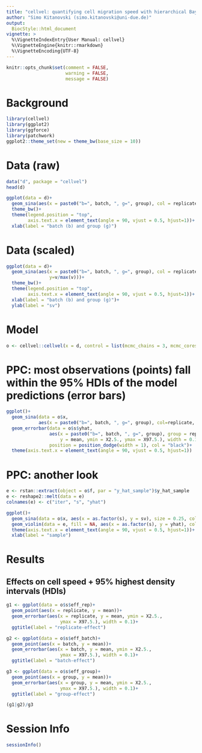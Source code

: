 ```yaml
---
title: "cellvel: quantifying cell migration speed with hierarchical Bayesian models"
author: "Simo Kitanovski (simo.kitanovski@uni-due.de)"
output:
  BiocStyle::html_document
vignette: >
  %\VignetteIndexEntry{User Manual: cellvel}
  %\VignetteEngine{knitr::rmarkdown}
  %\VignetteEncoding{UTF-8}
---
```



```r
knitr::opts_chunk$set(comment = FALSE, 
                      warning = FALSE, 
                      message = FALSE)
```


# Background

```r
library(cellvel)
library(ggplot2)
library(ggforce)
library(patchwork)
ggplot2::theme_set(new = theme_bw(base_size = 10))
```


# Data (raw)

```r
data("d", package = "cellvel")
head(d)
```

```r
ggplot(data = d)+
  geom_sina(aes(x = paste0("b=", batch, ", g=", group), col = replicate, y= v))+
  theme_bw()+
  theme(legend.position = "top",
        axis.text.x = element_text(angle = 90, vjust = 0.5, hjust=1))+
  xlab(label = "batch (b) and group (g)")
```


# Data (scaled)

```r
ggplot(data = d)+
  geom_sina(aes(x = paste0("b=", batch, ", g=", group), col = replicate, 
                y=v/max(v)))+
  theme_bw()+
  theme(legend.position = "top",
        axis.text.x = element_text(angle = 90, vjust = 0.5, hjust=1))+
  xlab(label = "batch (b) and group (g)")+
  ylab(label = "sv")
```


# Model

```r
o <- cellvel::cellvel(x = d, control = list(mcmc_chains = 3, mcmc_cores = 3))
```



# PPC: most observations (points) fall within the 95% HDIs of the model predictions (error bars)

```r
ggplot()+
  geom_sina(data = o$x,
            aes(x = paste0("b=", batch, ", g=", group), col=replicate, y = sv))+
  geom_errorbar(data = o$s$yhat,
                aes(x = paste0("b=", batch, ", g=", group), group = replicate, 
                    y = mean, ymin = X2.5., ymax = X97.5.), width = 0.15,
                position = position_dodge(width = 1), col = "black")+
  theme(axis.text.x = element_text(angle = 90, vjust = 0.5, hjust=1))
```

# PPC: another look

```r
e <- rstan::extract(object = o$f, par = "y_hat_sample")$y_hat_sample
e <- reshape2::melt(data = e)
colnames(e) <- c("iter", "s", "yhat")

ggplot()+
  geom_sina(data = o$x, aes(x = as.factor(s), y = sv), size = 0.25, col = "red")+
  geom_violin(data = e, fill = NA, aes(x = as.factor(s), y = yhat), col = "black")+
  theme(axis.text.x = element_text(angle = 90, vjust = 0.5, hjust=1))+
  xlab(label = "sample")
```


# Results 

## Effects on cell speed + 95% highest density intervals (HDIs)

```r
g1 <- ggplot(data = o$s$eff_rep)+
  geom_point(aes(x = replicate, y = mean))+
  geom_errorbar(aes(x = replicate, y = mean, ymin = X2.5., 
                    ymax = X97.5.), width = 0.1)+
  ggtitle(label = "replicate-effect")

g2 <- ggplot(data = o$s$eff_batch)+
  geom_point(aes(x = batch, y = mean))+
  geom_errorbar(aes(x = batch, y = mean, ymin = X2.5., 
                    ymax = X97.5.), width = 0.1)+
  ggtitle(label = "batch-effect")

g3 <- ggplot(data = o$s$eff_group)+
  geom_point(aes(x = group, y = mean))+
  geom_errorbar(aes(x = group, y = mean, ymin = X2.5., 
                    ymax = X97.5.), width = 0.1)+
  ggtitle(label = "group-effect")

(g1|g2)/g3
```




# Session Info

```r
sessionInfo()
```

